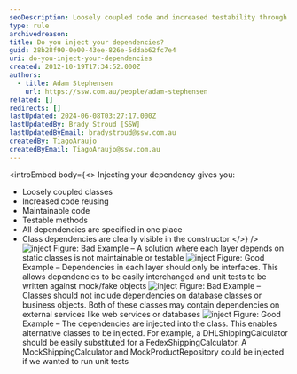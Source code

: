 ```yaml
---
seoDescription: Loosely coupled code and increased testability through dependency injection.
type: rule
archivedreason:
title: Do you inject your dependencies?
guid: 28b28f90-0e00-43ee-826e-5ddab62fc7e4
uri: do-you-inject-your-dependencies
created: 2012-10-19T17:34:52.000Z
authors:
  - title: Adam Stephensen
    url: https://ssw.com.au/people/adam-stephensen
related: []
redirects: []
lastUpdated: 2024-06-08T03:27:17.000Z
lastUpdatedBy: Brady Stroud [SSW]
lastUpdatedByEmail: bradystroud@ssw.com.au
createdBy: TiagoAraujo
createdByEmail: TiagoAraujo@ssw.com.au
---
```


<introEmbed
  body={<>
Injecting your dependency gives you:

- Loosely coupled classes
- Increased code reusing
- Maintainable code
- Testable methods
- All dependencies are specified in one place
- Class dependencies are clearly visible in the constructor
  </>}
/>
![inject](/uploads/rules/do-you-inject-your-dependencies/inject-bad-1.jpg) Figure: Bad Example – A solution where each layer depends on static classes is not maintainable or testable ![inject](/uploads/rules/do-you-inject-your-dependencies/inject-good-1.jpg) Figure: Good Example – Dependencies in each layer should only be interfaces. This allows dependencies to be easily interchanged and unit tests to be written against mock/fake objects ![inject](/uploads/rules/do-you-inject-your-dependencies/inject-bad-2.jpg) Figure: Bad Example – Classes should not include dependencies on database classes or business objects. Both of these classes may contain dependencies on external services like web services or databases ![inject](/uploads/rules/do-you-inject-your-dependencies/inject-good-2.jpg) Figure: Good Example – The dependencies are injected into the class. This enables alternative classes to be injected. For example, a DHLShippingCalculator should be easily substituted for a FedexShippingCalculator. A MockShippingCalculator and MockProductRepository could be injected if we wanted to run unit tests
